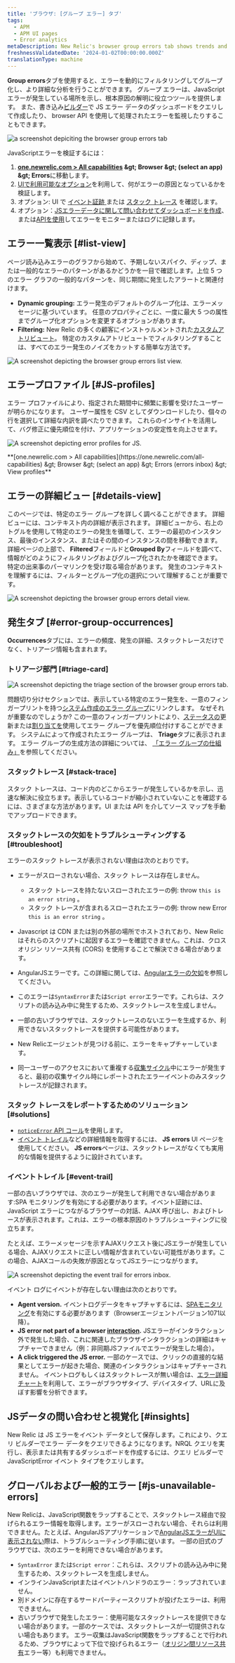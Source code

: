```yaml
---
title: 'ブラウザ: [グループ エラー] タブ'
tags:
  - APM
  - APM UI pages
  - Error analytics
metaDescription: New Relic's browser group errors tab shows trends and anomalies that help you compare and troubleshoot error events.
freshnessValidatedDate: '2024-01-02T00:00:00.000Z'
translationType: machine
---
```


<DNT>**Group errors**</DNT>タブを使用すると、エラーを動的にフィルタリングしてグループ化し、より詳細な分析を行うことができます。 グループ エラーは、JavaScript エラーが発生している場所を示し、根本原因の解明に役立つツールを提供します。 また、書き込み[ビルダー](/docs/query-your-data/explore-query-data/query-builder/introduction-query-builder)で JS エラー データのダッシュボードをクエリして作成したり、 browser API を使用して処理されたエラーを監視したりすることもできます。

<img
  title="browser group errors tab "
  alt="a screenshot depiciting the browser group errors tab"
  src="/images/errors-inbox_screenshot-full_browser-group-errors-tab.webp"
/>

JavaScriptエラーを検証するには：

1. <DNT>**[one.newrelic.com > All capabilities](https://one.newrelic.com/all-capabilities) &amp;gt; Browser &amp;gt; (select an app) &amp;gt; Errors**</DNT>に移動します。
2. [UIで利用可能なオプション](#ui-features)を利用して、何がエラーの原因となっているかを検証します。
3. オプション: UI で [イベント証跡 ](#event-trail)または [スタック トレース](#stack-trace) を確認します。
4. オプション：[JSエラーデータに関して問い合わせてダッシュボードを作成](#insights)、または[APIを使用](#api-logs)してエラーをモニターまたはログに記録します。

## エラー一覧表示 [#list-view]

ページ読み込みエラーのグラフから始めて、予期しないスパイク、ディップ、または一般的なエラーのパターンがあるかどうかを一目で確認します。上位 5 つのエラー グラフの一般的なパターンを、同じ期間に発生したアラートと関連付けます。

* <DNT>**Dynamic grouping:**</DNT> エラー発生のデフォルトのグループ化は、エラーメッセージに基づいています。 任意のプロパティごとに、一度に最大 5 つの属性までグループ化オプションを変更するオプションがあります。
* <DNT>**Filtering:**</DNT> New Relic の多くの顧客にインストゥルメントされた[カスタムアトリビュート](/docs/data-apis/custom-data/custom-events/collect-custom-attributes/#enabling-custom)。 特定のカスタムアトリビュートでフィルタリングすることは、すべてのエラー発生のノイズをカットする簡単な方法です。

<img
  title="browser group errors list view"
  alt="A screenshot depicting the browser group errors list view. "
  src="/images/errors-inbox_screenshot-full_browser-errors-list-view.webp"
/>

## エラープロファイル [#JS-profiles]

エラー プロファイルにより、指定された期間中に頻繁に影響を受けたユーザーが明らかになります。 ユーザー属性を CSV としてダウンロードしたり、個々の行を選択して詳細な内訳を調べたりできます。 これらのインサイトを活用して、バグ修正に優先順位を付け、アプリケーションの安定性を向上させます。

<img
  title="JS error profiles"
  alt="A screenshot depicting error profiles for JS."
  src="/images/errors-inbox_screenshot-crop_browser-error-profiles.webp"
/>

<figcaption>
  <DNT>
    **[one.newrelic.com > All capabilities](https://one.newrelic.com/all-capabilities) &amp;gt; Browser &amp;gt; (select an app) &amp;gt; Errors (errors inbox) &amp;gt; View profiles**
  </DNT>
</figcaption>

## エラーの詳細ビュー [#details-view]

このページでは、特定のエラー グループを詳しく調べることができます。 詳細ビューには、コンテキスト内の詳細が表示されます。 詳細ビューから、右上のトグルを使用して特定のエラーの発生を循環して、エラーの最初のインスタンス、最後のインスタンス、またはその間のインスタンスの間を移動できます。 詳細ページの上部で、 <DNT>**Filtered**</DNT>フィールドと<DNT>**Grouped By**</DNT>フィールドを調べて、情報がどのようにフィルタリングおよびグループ化されたかを確認できます。 特定の出来事のパーマリンクを受け取る場合があります。 発生のコンテキストを理解するには、フィルターとグループ化の選択について理解することが重要です。

<img
  title="browser errors details view"
  alt="A screenshot depicting the browser group errors detail view. "
  src="/images/errors-inbox_screenshot-crop_browser-errors-details-view.webp"
/>

## 発生タブ [#error-group-occurrences]

<DNT>**Occurrences**</DNT>タブには、エラーの頻度、発生の詳細、スタックトレースだけでなく、トリアージ情報も含まれます。

### トリアージ部門 [#triage-card]

<img
  title="errors inbox triage"
  alt="A screenshot depicting the triage section of the browser group errors tab."
  src="/images/errors-inbox_screenshot-crop_errors-inbox-triage-section.webp"
/>

問題切り分けセクションでは、表示している特定のエラー発生を、一意のフィンガープリントを持つ[システム作成のエラー グループ](/docs/errors-inbox/errors-inbox/#groups)にリンクします。 なぜそれが重要なのでしょうか? この一意のフィンガープリントにより、[ステータスの](/docs/errors-inbox/errors-inbox/#status)更新または[割り当てを](/docs/errors-inbox/errors-inbox/#assign)使用してエラー グループを優先順位付けすることができます。 システムによって作成されたエラー グループは、 <DNT>**Triage**</DNT>タブに表示されます。 エラー グループの生成方法の詳細については、 [「エラー グループの仕組み」](/docs/errors-inbox/errors-inbox/#how-groups-work)を参照してください。

### スタックトレース [#stack-trace]

スタック トレースは、コード内のどこからエラーが発生しているかを示し、迅速な解決に役立ちます。表示しているコードが縮小されていないことを確認するには、さまざまな方法があります。UI または API を介してソース マップを手動でアップロードできます。

### スタックトレースの欠如をトラブルシューティングする [#troubleshoot]

エラーのスタック トレースが表示されない理由は次のとおりです。

* エラーがスローされない場合、スタック トレースは存在しません。

  * スタック トレースを持たないスローされたエラーの例: throw `this is an error string` 。
  * スタック トレースが含まれるスローされたエラーの例: throw new Error `this is an error string` 。

* Javascript は CDN または別の外部の場所でホストされており、New Relic はそれらのスクリプトに起因するエラーを確認できません。これは、クロスオリジン リソース共有 (CORS) を使用することで解決できる場合があります。

* AngularJSエラーです。この詳細に関しては、[Angularエラーの欠如](/docs/browser/new-relic-browser/troubleshooting/angularjs-errors-do-not-appear)を参照してください。

* このエラーは`SyntaxError`または`Script error`エラーです。これらは、スクリプトの読み込み中に発生するため、スタックトレースを生成しません。

* 一部の古いブラウザでは、スタックトレースのないエラーを生成するか、利用できないスタックトレースを提供する可能性があります。

* New Relicエージェントが見つける前に、エラーをキャプチャーしています。

* 同一ユーザーのアクセスにおいて重複する[収集サイクル](http://%5Bcycle%5D(docs.newrelic.com/docs/using-new-relic/welcome-new-relic/get-started/glossary#harvest-cycle))中にエラーが発生すると、最初の収集サイクル時にレポートされたエラーイベントのみスタックトレースが記録されます。

### スタック トレースをレポートするためのソリューション [#solutions]

* [`noticeError` API コール](/docs/browser/new-relic-browser/browser-agent-spa-api/notice-error)を使用します。
* [イベント トレイル](#event-trail)などの詳細情報を取得するには、 <DNT>**JS errors**</DNT> UI ページを使用してください。 <DNT>**JS errors**</DNT>ページは、スタックトレースがなくても実用的な情報を提供するように設計されています。

### イベントトレイル [#event-trail]

一部の古いブラウザでは、次のエラーが発生して利用できない場合があります:SPA モニタリングを有効にする必要があります。イベント証跡には、JavaScript エラーにつながるブラウザーの対話、AJAX 呼び出し、およびトレースが表示されます。これは、エラーの根本原因のトラブルシューティングに役立ちます。

たとえば、エラーメッセージを示すAJAXリクエスト後にJSエラーが発生している場合、AJAXリクエストに正しい情報が含まれていない可能性があります。この場合、AJAXコールの失敗が原因となってJSエラーにつながります。

<img
  title="event trail errors inbox"
  alt="A screenshot depicting the event trail for errors inbox. "
  src="/images/errors-inbox_screenshot-crop_event-trail-for-errors-inbox.webp"
/>

イベント ログにイベントが存在しない理由は次のとおりです。

* <DNT>**Agent version.**</DNT> イベントログデータをキャプチャするには、[SPAモニタリング](/docs/browser/single-page-app-monitoring/get-started/install-single-page-app-monitoring-new-relic-browser)を有効にする必要があります（Browserエージェントバージョン1071以降）。
* <DNT>**JS error not part of a browser [interaction](/docs/using-new-relic/welcome-new-relic/getting-started/glossary#interaction).**</DNT> JSエラーがインタラクション外で発生した場合、これに関連したブラウザインタラクションの詳細はキャプチャーできません（例：非同期JSファイルでエラーが発生した場合）。
* <DNT>**A click triggered the JS error.**</DNT> 一部のケースでは、クリックの直接的な結果としてエラーが起きた場合、関連のインタラクションはキャプチャーされません。 イベントログもしくはスタックトレースが無い場合は、[エラー詳細チャート](#error-details)を利用して、エラーがブラウザタイプ、デバイスタイプ、URLに及ぼす影響を分析できます。

## JSデータの問い合わせと視覚化 [#insights]

New Relic は JS エラーをイベント データとして保存します。これにより、クエリ ビルダーでエラー データをクエリできるようになります。NRQL クエリを実行し、表示または共有するダッシュボードを作成するには、クエリ ビルダーで JavaScriptError イベント タイプをクエリします。

## グローバルおよび一般的エラー [#js-unavailable-errors]

New Relicは、JavaScript関数をラップすることで、スタックトレース経由で投げられるエラー情報を取得します。エラーがスローされない場合、それらは利用できません。たとえば、AngularJSアプリケーションで[AngularJSエラーがUIに表示されない](/docs/browser/new-relic-browser/troubleshooting/angularjs-errors-do-not-appear)際は、トラブルシューティング手順に従います。 一部の旧式のブラウザでは、次のエラーを利用できない場合があります。

* `SyntaxError` または`Script error`：これらは、スクリプトの読み込み中に発生するため、スタックトレースを生成しません。
* インラインJavaScriptまたはイベントハンドラのエラー：ラップされていません。
* 別ドメインに存在するサードパーティースクリプトが投げたエラーは、利用できません。
* 古いブラウザで発生したエラー：使用可能なスタックトレースを提供できない場合があります。一部のケースでは、スタックトレースが一切提供されない場合もあります。 エラー収集はJavaScript関数をラップすることで行われるため、ブラウザによって下位で投げられるエラー（[オリジン間リソース共有](http://en.wikipedia.org/wiki/Cross-origin_resource_sharing)エラー等）も利用できません。
